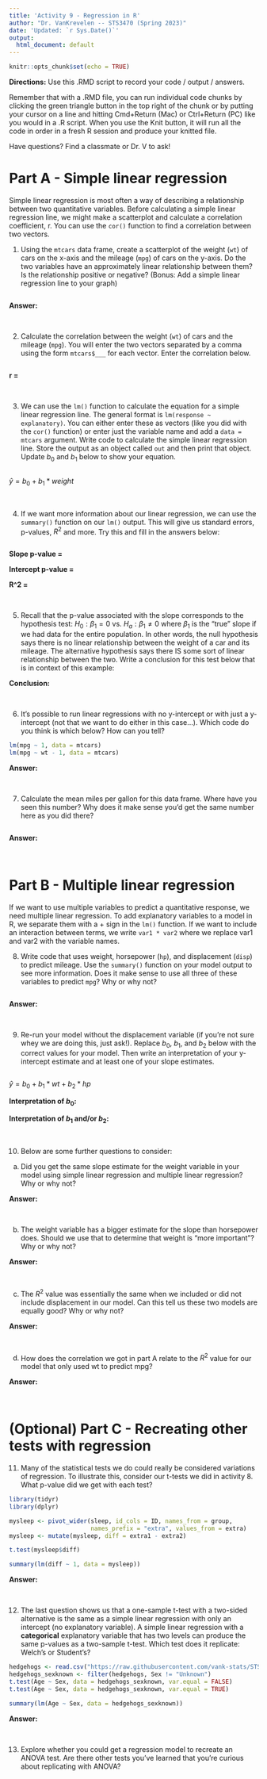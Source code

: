 ```yaml
---
title: 'Activity 9 - Regression in R'
author: "Dr. VanKrevelen -- STS3470 (Spring 2023)"
date: 'Updated: `r Sys.Date()`'
output:
  html_document: default
---
```


```r
knitr::opts_chunk$set(echo = TRUE)
```

**Directions:** Use this .RMD script to record your code / output / answers.

Remember that with a .RMD file, you can run individual code chunks by clicking the green triangle button in the top right of the chunk or by putting your cursor on a line and hitting Cmd+Return (Mac) or Ctrl+Return (PC) like you would in a .R script. When you use the Knit button, it will run all the code in order in a fresh R session and produce your knitted file.

Have questions? Find a classmate or Dr. V to ask!



# Part A - Simple linear regression

Simple linear regression is most often a way of describing a relationship between two quantitative variables. Before calculating a simple linear regression line, we might make a scatterplot and calculate a correlation coefficient, r. You can use the `cor()` function to find a correlation between two vectors.

1. Using the `mtcars` data frame, create a scatterplot of the weight (`wt`) of cars on the x-axis and the mileage (`mpg`) of cars on the y-axis. Do the two variables have an approximately linear relationship between them? Is the relationship positive or negative? (Bonus: Add a simple linear regression line to your graph)

```r

```

**Answer:** 

<br>


2. Calculate the correlation between the weight (`wt`) of cars and the mileage (`mpg`). You will enter the two vectors separated by a comma using the form `mtcars$___` for each vector. Enter the correlation below.

```r

```

**r =**

<br>


3. We can use the `lm()` function to calculate the equation for a simple linear regression line. The general format is `lm(response ~ explanatory)`. You can either enter these as vectors (like you did with the `cor()` function) or enter just the variable name and add a `data = mtcars` argument. Write code to calculate the simple linear regression line. Store the output as an object called `out` and then print that object. Update $b_0$ and $b_1$ below to show your equation.

```r

```

$\hat{y} = b_0 + b_1 * weight$

<br>


4. If we want more information about our linear regression, we can use the `summary()` function on our `lm()` output. This will give us standard errors, p-values, $R^2$ and more. Try this and fill in the answers below:

```r

```

**Slope p-value =**

**Intercept p-value =**

**R^2 =**

<br>


5. Recall that the p-value associated with the slope corresponds to the hypothesis test: $H_0: \beta_1 = 0$ vs. $H_a: \beta_1 \ne 0$ where $\beta_1$ is the "true" slope if we had data for the entire population. In other words, the null hypothesis says there is no linear relationship between the weight of a car and its mileage. The alternative hypothesis says there IS some sort of linear relationship between the two. Write a conclusion for this test below that is in context of this example:

**Conclusion:**

<br>


6. It's possible to run linear regressions with no y-intercept or with just a y-intercept (not that we want to do either in this case...). Which code do you think is which below? How can you tell?

```r
lm(mpg ~ 1, data = mtcars)
lm(mpg ~ wt - 1, data = mtcars)
```

**Answer:**

<br>


7. Calculate the mean miles per gallon for this data frame. Where have you seen this number? Why does it make sense you'd get the same number here as you did there?

```r

```

**Answer:**

<br>



# Part B - Multiple linear regression

If we want to use multiple variables to predict a quantitative response, we need multiple linear regression. To add explanatory variables to a model in R, we separate them with a + sign in the `lm()` function. If we want to include an interaction between terms, we write `var1 * var2` where we replace var1 and var2 with the variable names. 

8. Write code that uses weight, horsepower (`hp`), and displacement (`disp`) to predict mileage. Use the `summary()` function on your model output to see more information. Does it make sense to use all three of these variables to predict `mpg`? Why or why not?

```r

```

**Answer:**

<br>


9. Re-run your model without the displacement variable (if you're not sure whey we are doing this, just ask!). Replace $b_0$, $b_1$, and $b_2$ below with the correct values for your model. Then write an interpretation of your y-intercept estimate and at least one of your slope estimates.

```r

```

$\hat{y} = b_0 + b_1 * wt + b_2 * hp$

**Interpretation of $b_0$:**

**Interpretation of $b_1$ and/or $b_2$:**

<br>


10. Below are some further questions to consider:

a. Did you get the same slope estimate for the weight variable in your model using simple linear regression and multiple linear regression? Why or why not?

**Answer:**

<br>


b. The weight variable has a bigger estimate for the slope than horsepower does. Should we use that to determine that weight is "more important"? Why or why not?

**Answer:**

<br>


c. The $R^2$ value was essentially the same when we included or did not include displacement in our model. Can this tell us these two models are equally good? Why or why not?

**Answer:**

<br>


d. How does the correlation we got in part A relate to the $R^2$ value for our model that only used wt to predict mpg?

**Answer:**

<br>


# (Optional) Part C - Recreating other tests with regression

11. Many of the statistical tests we do could really be considered variations of regression. To illustrate this, consider our t-tests we did in activity 8. What p-value did we get with each test?

```r
library(tidyr)
library(dplyr)

mysleep <- pivot_wider(sleep, id_cols = ID, names_from = group, 
                       names_prefix = "extra", values_from = extra)
mysleep <- mutate(mysleep, diff = extra1 - extra2)

t.test(mysleep$diff)

summary(lm(diff ~ 1, data = mysleep))
```

**Answer:**

<br>


12. The last question shows us that a one-sample t-test with a two-sided alternative is the same as a simple linear regression with only an intercept (no explanatory variable). A simple linear regression with a **categorical** explanatory variable that has two levels can produce the same p-values as a two-sample t-test. Which test does it replicate: Welch's or Student's?

```r
hedgehogs <- read.csv("https://raw.githubusercontent.com/vank-stats/STS3470-Spring2023/main/hw3%20-%20hedgehogs.csv")
hedgehogs_sexknown <- filter(hedgehogs, Sex != "Unknown")
t.test(Age ~ Sex, data = hedgehogs_sexknown, var.equal = FALSE)
t.test(Age ~ Sex, data = hedgehogs_sexknown, var.equal = TRUE)

summary(lm(Age ~ Sex, data = hedgehogs_sexknown))
```

**Answer:**

<br>



13. Explore whether you could get a regression model to recreate an ANOVA test. Are there other tests you've learned that you're curious about replicating with ANOVA?